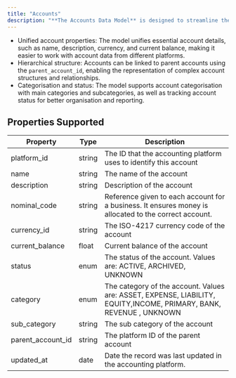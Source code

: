 ```yaml
---
title: "Accounts"
description: "**The Accounts Data Model** is designed to streamline the management and retrieval of account-related information across various accounting platforms. "
---
```


- Unified account properties: The model unifies essential account details, such as name, description, currency, and current balance, making it easier to work with account data from different platforms.
- Hierarchical structure: Accounts can be linked to parent accounts using the `parent_account_id`, enabling the representation of complex account structures and relationships.
- Categorisation and status: The model supports account categorisation with main categories and subcategories, as well as tracking account status for better organisation and reporting.

## Properties Supported

| Property          | Type   | Description                                                                                                         |
| ----------------- | ------ | ------------------------------------------------------------------------------------------------------------------- |
| platform_id     | string | The ID that the accounting platform uses to identify this account                                                   |
| name              | string | The name of the account                                                                                             |
| description       | string | Description of the account                                                                                          |
| nominal_code      | string | Reference given to each account for a business. It ensures money is allocated to the correct account.               |
| currency_id          | string | The ISO-4217 currency code of the account                                                                           |
| current_balance   | float  | Current balance of the account                                                                                      |
| status            | enum   | The status of the account. Values are: ACTIVE, ARCHIVED, UNKNOWN                                                    |
| category          | enum   | The category of the account. Values are: ASSET, EXPENSE, LIABILITY, EQUITY,INCOME, PRIMARY, BANK, REVENUE , UNKNOWN |
| sub_category      | string | The sub category of the account                                                                                     |
| parent_account_id | string | The platform ID of the parent account                                                                               |
| updated_at        | date   | Date the record was last updated in the accounting platform.                                                        |
